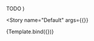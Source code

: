

<Meta
  title="Components/Pagination/Page Numbers"
  decorators={decorators}
/>

  <Grid container direction="column" spacing={1}>
    <Grid item>
      TODO
    </Grid>
  </Grid>
)

<Story
  name="Default"
  args={{}}
>
  {Template.bind({})}
</Story>

